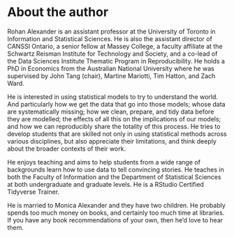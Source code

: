 # About the author {.unnumbered}

Rohan Alexander is an assistant professor at the University of Toronto in Information and Statistical Sciences. He is also the assistant director of CANSSI Ontario, a senior fellow at Massey College, a faculty affiliate at the Schwartz Reisman Institute for Technology and Society, and a co-lead of the Data Sciences Institute Thematic Program in Reproducibility. He holds a PhD in Economics from the Australian National University where he was supervised by John Tang (chair), Martine Mariotti, Tim Hatton, and Zach Ward.

He is interested in using statistical models to try to understand the world. And particularly how we get the data that go into those models; whose data are systematically missing; how we clean, prepare, and tidy data before they are modelled; the effects of all this on the implications of our models; and how we can reproducibly share the totality of this process. He tries to develop students that are skilled not only in using statistical methods across various disciplines, but also appreciate their limitations, and think deeply about the broader contexts of their work. 

He enjoys teaching and aims to help students from a wide range of backgrounds learn how to use data to tell convincing stories. He teaches in both the Faculty of Information and the Department of Statistical Sciences at both undergraduate and graduate levels. He is a RStudio Certified Tidyverse Trainer.

He is married to Monica Alexander and they have two children. He probably spends too much money on books, and certainly too much time at libraries. If you have any book recommendations of your own, then he'd love to hear them.



\mainmatter
